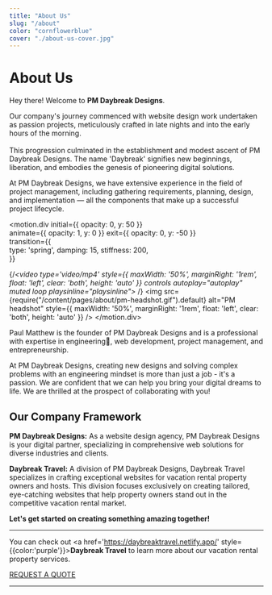 ```yaml
---
title: "About Us"
slug: "/about"
color: "cornflowerblue"
cover: "./about-us-cover.jpg"
---
```



# About Us

Hey there! Welcome to <b>PM Daybreak Designs</b>. 

Our company's journey commenced with website design work undertaken as passion projects, meticulously crafted in late nights and into the early hours of the morning. 
<br/><br/>This progression culminated in the establishment and modest ascent of PM Daybreak Designs. The name 'Daybreak' signifies new beginnings, liberation, and embodies the genesis of pioneering digital solutions.

At PM Daybreak Designs, we have extensive experience in the field of project management, including gathering requirements, planning, design, and implementation — all the components that make up a successful project lifecycle.

<motion.div
  initial={{ opacity: 0, y: 50 }}      
  animate={{ opacity: 1, y: 0 }}
  exit={{ opacity: 0, y: -50 }}  
  transition={{              
    type: 'spring',
    damping: 15,
    stiffness: 200,            
  }}
>
{/*<video type='video/mp4' style={{ maxWidth: '50%', marginRight: '1rem', float: 'left', clear: 'both', height: 'auto' }} controls autoplay="autoplay" muted loop playsinline="playsinline">
  <source src={v} />
</video>*/}
<img src={require("/content/pages/about/pm-headshot.gif").default} alt="PM headshot" style={{ maxWidth: '50%', marginRight: '1rem', float: 'left', clear: 'both', height: 'auto' }} />
</motion.div>


Paul Matthew is the founder of PM Daybreak Designs and is a professional with expertise in engineering🚂, web development, project management, and entrepreneurship. 

At PM Daybreak Designs, creating new designs and solving complex problems with an engineering mindset is more than just a job - it's a passion. We are confident that we can help you bring your digital dreams to life.
We are thrilled at the prospect of collaborating with you!

## Our Company Framework

**PM Daybreak Designs:** As a website design agency, PM Daybreak Designs is your digital partner, specializing in comprehensive web solutions for diverse industries and clients.

**Daybreak Travel:** A division of PM Daybreak Designs, Daybreak Travel specializes in crafting exceptional websites for vacation rental property owners and hosts. This division focuses exclusively on creating tailored, eye-catching websites that help property owners stand out in the competitive vacation rental market.

**Let's get started on creating something amazing together!**

---

You can check out <a href='https://daybreaktravel.netlify.app/' style={{color:'purple'}}><b>Daybreak Travel</b></a> to learn more about our vacation rental property services.

<div className="button">
  <a href="/contact">REQUEST A QUOTE</a>
</div>





_______________________________________________________________________________________________________________________

